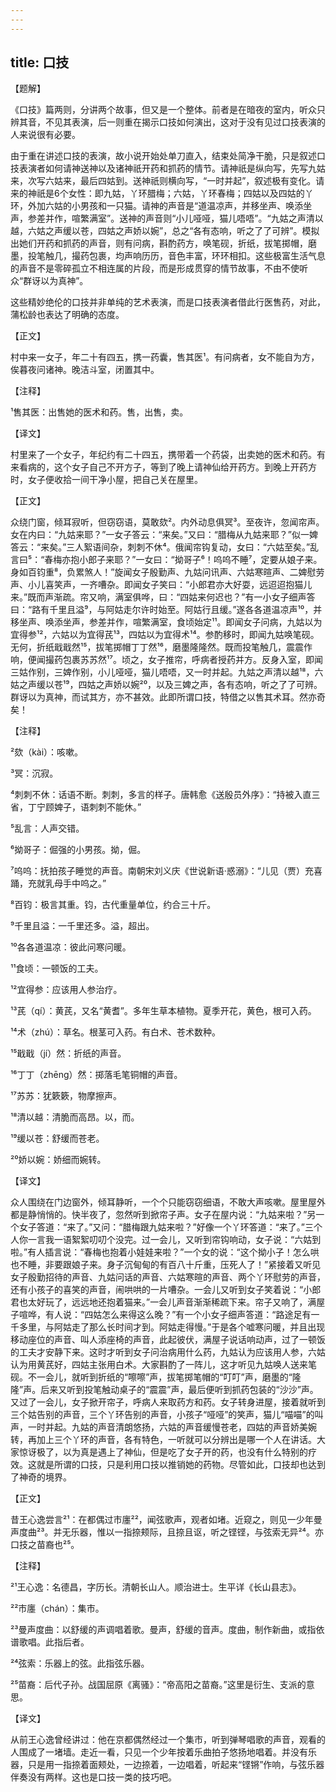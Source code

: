 ```yaml
---
---
---
```

title: 口技
---




【题解】


《口技》篇两则，分讲两个故事，但又是一个整体。前者是在暗夜的室内，听众只辨其音，不见其表演，后一则重在揭示口技如何演出，这对于没有见过口技表演的人来说很有必要。

由于重在讲述口技的表演，故小说开始处单刀直入，结束处简净干脆，只是叙述口技表演者如何请神送神以及诸神祇开药和抓药的情节。请神祇是纵向写，先写九姑来，次写六姑来，最后四姑到。送神祇则横向写，“一时并起”，叙述极有变化。请来的神祇是6个女性：即九姑，丫环腊梅；六姑，丫环春梅；四姑以及四姑的丫环，外加六姑的小男孩和一只猫。请神的声音是“道温凉声，并移坐声、唤添坐声，参差并作，喧繁满室”。送神的声音则“小儿哑哑，猫儿唔唔”。“九姑之声清以越，六姑之声缓以苍，四姑之声娇以婉”，总之“各有态响，听之了了可辨”。模拟出她们开药和抓药的声音，则有问病，斟酌药方，唤笔砚，折纸，拔笔掷帽，磨墨，投笔触几，撮药包裹，均声响历历，音色丰富，环环相扣。这些极富生活气息的声音不是零碎孤立不相连属的片段，而是形成贯穿的情节故事，不由不使听众“群讶以为真神”。

这些精妙绝伦的口技并非单纯的艺术表演，而是口技表演者借此行医售药，对此，蒲松龄也表达了明确的态度。


【正文】

村中来一女子，年二十有四五，携一药囊，售其医¹。有问病者，女不能自为方，俟暮夜问诸神。晚洁斗室，闭置其中。

【注释】


¹售其医：出售她的医术和药。售，出售，卖。





【译文】


村里来了一个女子，年纪约有二十四五，携带着一个药袋，出卖她的医术和药。有来看病的，这个女子自己不开方子，等到了晚上请神仙给开药方。到晚上开药方时，女子便收拾一间干净小屋，把自己关在屋里。


【正文】

众绕门窗，倾耳寂听，但窃窃语，莫敢欬²。内外动息俱冥³。至夜许，忽闻帘声。女在内曰：“九姑来耶？”一女子答云：“来矣。”又曰：“腊梅从九姑来耶？”似一婢答云：“来矣。”三人絮语间杂，刺刺不休⁴。俄闻帘钩复动，女曰：“六姑至矣。”乱言曰⁵：“春梅亦抱小郎子来耶？”一女曰：“拗哥子⁶！呜呜不睡⁷，定要从娘子来。身如百钧重⁸，负累煞人！”旋闻女子殷勤声、九姑问讯声、六姑寒暄声、二婢慰劳声、小儿喜笑声，一齐嘈杂。即闻女子笑曰：“小郎君亦大好耍，远迢迢抱猫儿来。”既而声渐疏。帘又响，满室俱哗，曰：“四姑来何迟也？”有一小女子细声答曰：“路有千里且溢⁹，与阿姑走尔许时始至。阿姑行且缓。”遂各各道温凉声¹⁰，并移坐声、唤添坐声，参差并作，喧繁满室，食顷始定¹¹。即闻女子问病，九姑以为宜得参¹²，六姑以为宜得芪¹³，四姑以为宜得术¹⁴。参酌移时，即闻九姑唤笔砚。无何，折纸戢戢然¹⁵，拔笔掷帽丁丁然¹⁶，磨墨隆隆然。既而投笔触几，震震作响，便闻撮药包裹苏苏然¹⁷。顷之，女子推帘，呼病者授药并方。反身入室，即闻三姑作别，三婢作别，小儿哑哑，猫儿唔唔，又一时并起。九姑之声清以越¹⁸，六姑之声缓以苍¹⁹，四姑之声娇以婉²⁰，以及三婢之声，各有态响，听之了了可辨。群讶以为真神，而试其方，亦不甚效。此即所谓口技，特借之以售其术耳。然亦奇矣！

【注释】


²欬（kài）：咳嗽。

³冥：沉寂。

⁴刺刺不休：话语不断。刺刺，多言的样子。唐韩愈《送殷员外序》：“持被入直三省，丁宁顾婢子，语刺刺不能休。”

⁵乱言：人声交错。

⁶拗哥子：倔强的小男孩。拗，倔。

⁷呜呜：抚拍孩子睡觉的声音。南朝宋刘义庆《世说新语·惑溺》：“儿见（贾）充喜踊，充就乳母手中呜之。”

⁸百钧：极言其重。钧，古代重量单位，约合三十斤。

⁹千里且溢：一千里还多。溢，超出。

¹⁰各各道温凉：彼此问寒问暖。

¹¹食顷：一顿饭的工夫。

¹²宜得参：应该用人参治疗。

¹³芪（qí）：黄芪，又名“黄耆”。多年生草本植物。夏季开花，黄色，根可入药。

¹⁴术（zhú）：草名。根茎可入药。有白术、苍术数种。

¹⁵戢戢（jí）然：折纸的声音。

¹⁶丁丁（zhēng）然：掷落毛笔铜帽的声音。

¹⁷苏苏：犹簌簌，物摩擦声。

¹⁸清以越：清脆而高昂。以，而。

¹⁹缓以苍：舒缓而苍老。

²⁰娇以婉：娇细而婉转。





【译文】


众人围绕在门边窗外，倾耳静听，一个个只能窃窃细语，不敢大声咳嗽。屋里屋外都是静悄悄的。快半夜了，忽然听到掀帘子声。女子在屋内说：“九姑来啦？”另一个女子答道：“来了。”又问：“腊梅跟九姑来啦？”好像一个丫环答道：“来了。”三个人你一言我一语絮絮叨叨个没完。过一会儿，又听到帘钩响动，女子说：“六姑到啦。”有人插言说：“春梅也抱着小娃娃来啦？”一个女的说：“这个拗小子！怎么哄也不睡，非要跟娘子来。身子沉甸甸的有百八十斤重，压死人了！”紧接着又听见女子殷勤招待的声音、九姑问话的声音、六姑寒暄的声音、两个丫环慰劳的声音，还有小孩子的喜笑的声音，闹哄哄的一片嘈杂。一会儿又听到女子笑着说：“小郎君也太好玩了，远远地还抱着猫来。”一会儿声音渐渐稀疏下来。帘子又响了，满屋子喧哗，有人说：“四姑怎么来得这么晚？”有一个小女子细声答道：“路途足有一千多里，与阿姑走了那么长时间才到。阿姑走得慢。”于是各个嘘寒问暖，并且出现移动座位的声音、叫人添座椅的声音，此起彼伏，满屋子说话响动声，过了一顿饭的工夫才安静下来。这时才听到女子问治病用什么药，九姑认为应该用人参，六姑认为用黄芪好，四姑主张用白术。大家斟酌了一阵儿，这才听见九姑唤人送来笔砚。不一会儿，就听到折纸的“嚓嚓”声，拔笔掷笔帽的“叮叮”声，磨墨的“隆隆”声。后来又听到投笔触动桌子的“震震”声，最后便听到抓药包装的“沙沙”声。又过了一会儿，女子掀开帘子，呼病人来取药方和药。女子转身进屋，接着就听到三个姑告别的声音，三个丫环告别的声音，小孩子“哑哑”的笑声，猫儿“喵喵”的叫声，一时并起。九姑的声音清朗悠扬，六姑的声音缓慢苍老，四姑的声音娇美婉转，再加上三个丫环的声音，各有特色，一听就可以分辨出是哪一个人在讲话。大家惊讶极了，以为真是遇上了神仙，但是吃了女子开的药，也没有什么特别的疗效。这就是所谓的口技，只是利用口技以推销她的药物。尽管如此，口技却也达到了神奇的境界。


【正文】

昔王心逸尝言²¹：在都偶过市廛²²，闻弦歌声，观者如堵。近窥之，则见一少年曼声度曲²³。并无乐器，惟以一指捺颊际，且捺且讴，听之铿铿，与弦索无异²⁴。亦口技之苗裔也²⁵。

【注释】


²¹王心逸：名德昌，字历长。清朝长山人。顺治进士。生平详《长山县志》。

²²市廛（chán）：集市。

²³曼声度曲：以舒缓的声调唱着歌。曼声，舒缓的音声。度曲，制作新曲，或指依谱歌唱。此指后者。

²⁴弦索：乐器上的弦。此指弦乐器。

²⁵苗裔：后代子孙。战国屈原《离骚》：“帝高阳之苗裔。”这里是衍生、支派的意思。





【译文】


从前王心逸曾经讲过：他在京都偶然经过一个集市，听到弹琴唱歌的声音，观看的人围成了一堵墙。走近一看，只见一个少年按着乐曲拍子悠扬地唱着。并没有乐器，只是用一指捺着面颊处，一边捺着，一边唱着，听起来“铿锵”作响，与弦乐器伴奏没有两样。这也是口技一类的技巧吧。
